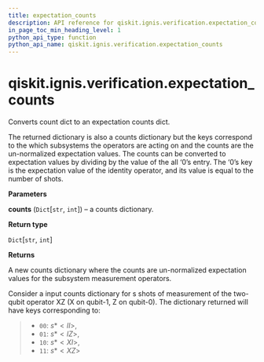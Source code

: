 ```yaml
---
title: expectation_counts
description: API reference for qiskit.ignis.verification.expectation_counts
in_page_toc_min_heading_level: 1
python_api_type: function
python_api_name: qiskit.ignis.verification.expectation_counts
---
```


<span id="qiskit-ignis-verification-expectation-counts" />

# qiskit.ignis.verification.expectation\_counts

<Function id="qiskit.ignis.verification.expectation_counts" isDedicatedPage={true} github="https://github.com/qiskit-community/qiskit-ignis/tree/stable/0.6/qiskit/ignis/verification/tomography/data.py" signature="expectation_counts(counts)">
  Converts count dict to an expectation counts dict.

  The returned dictionary is also a counts dictionary but the keys correspond to the which subsystems the operators are acting on and the counts are the un-normalized expectation values. The counts can be converted to expectation values by dividing by the value of the all ‘0’s entry. The ‘0’s key is the expectation value of the identity operator, and its value is equal to the number of shots.

  **Parameters**

  **counts** (`Dict`\[`str`, `int`]) – a counts dictionary.

  **Return type**

  `Dict`\[`str`, `int`]

  **Returns**

  A new counts dictionary where the counts are un-normalized expectation values for the subsystem measurement operators.

  Consider a input counts dictionary for s shots of measurement of the two-qubit operator XZ (X on qubit-1, Z on qubit-0). The dictionary returned will have keys corresponding to:

  > *   `00`: $s * <II>$,
  > *   `01`: $s * <IZ>$,
  > *   `10`: $s * <XI>$,
  > *   `11`: $s * <XZ>$
</Function>

